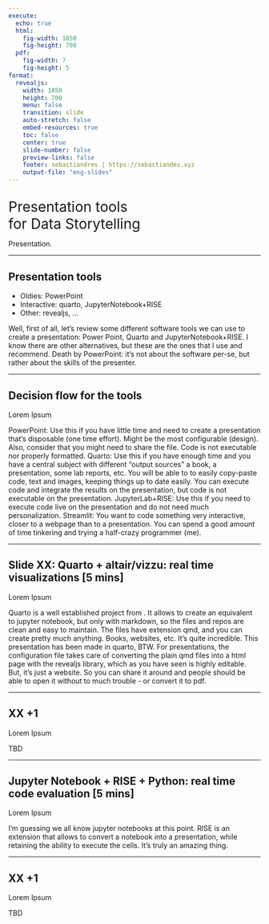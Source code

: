 ```yaml
---
execute:
  echo: true
  html:
    fig-width: 1050
    fig-height: 700
  pdf:
    fig-width: 7
    fig-height: 5
format:
  revealjs:
    width: 1050
    height: 700
    menu: false
    transition: slide
    auto-stretch: false
    embed-resources: true
    toc: false
    center: true
    slide-number: false
    preview-links: false
    footer: sebastiandres | https://sebastiandes.xyz
    output-file: "eng-slides"
---
```


## { .custom-section }
[Presentation tools <br> for Data Storytelling]{style="font-size: 2em"}

:::{.notes}
Presentation.
:::

---

## Presentation tools
* Oldies: PowerPoint
* Interactive: quarto, JupyterNotebook+RISE
* Other: revealjs, ...

:::{.notes}
Well, first of all, let’s review some different software tools we can use to create a presentation: Power Point, Quarto and JupyterNotebook+RISE. I know there are other alternatives, but these are the ones that I use and recommend. 
Death by PowerPoint: it’s not about the software per-se, but rather about the skills of the presenter.
:::

---

## Decision flow for the tools
Lorem Ipsum

:::{.notes}
PowerPoint: Use this if you have little time and need to create a presentation that’s disposable (one time effort). Might be the most configurable (design). Also, consider that you might need to share the file. Code is not executable nor properly formatted.
Quarto: Use this if you have enough time and you have a central subject with different “output sources” a book, a presentation, some lab reports, etc. You will be able to to easily copy-paste code, text and images, keeping things up to date easily. You can execute code and integrate the results on the presentation, but code is not executable on the presentation.
JupyterLab+RISE: Use this if you need to execute code live on the presentation and do not need much personalization.
Streamlit: You want to code something very interactive, closer to a webpage than to a presentation. You can spend a good amount of time tinkering and trying a half-crazy programmer (me).
:::

---

## Slide XX: Quarto + altair/vizzu: real time visualizations [5 mins]
Lorem Ipsum

:::{.notes}
Quarto is a well established project from . It allows to create an equivalent to jupyter notebook, but only with markdown, so the files and repos are clean and easy to maintain. The files have extension qmd, and you can create pretty much anything. Books, websites, etc. It’s quite incredible. This presentation has been made in quarto, BTW. For presentations, the configuration file takes care of converting the plain qmd files into a html page with the revealjs library, which as you have seen is highly editable. But, it’s just a website. So you can share it around and people should be able to open it without to much trouble - or convert it to pdf.
:::

---

## XX +1 
Lorem Ipsum

:::{.notes}
TBD
:::

---

## Jupyter Notebook + RISE + Python: real time code evaluation [5 mins]
Lorem Ipsum

:::{.notes}
I’m guessing we all know jupyter notebooks at this point. RISE is an extension that allows to convert a notebook into a presentation, while retaining the ability to execute the cells. It’s truly an amazing thing. 
:::

---

## XX +1 
Lorem Ipsum

:::{.notes}
TBD
:::